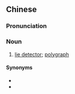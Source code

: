 {{also|测谎机}}
==Chinese==
{{zh-forms|s=测谎机|type=21|lit=lie-detecting machine}}
{{wikipedia|lang=zh}}

===Pronunciation===
{{zh-pron
|m=cèhuǎngjī
|c=caak1 fong1 gei1
|cat=n
}}

===Noun===
{{zh-noun}}

# [[lie detector]]; [[polygraph]]

====Synonyms====
* {{zh-l|測謊器}}
* {{zh-l|測謊儀}}